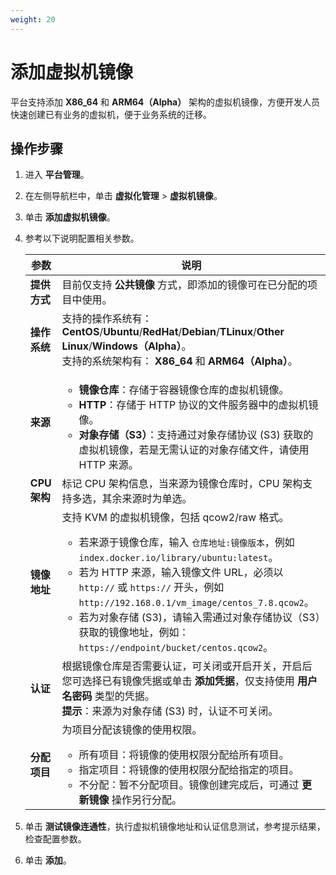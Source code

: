 ```yaml
---
weight: 20
---
```


# 添加虚拟机镜像

平台支持添加 **X86_64** 和 **ARM64（Alpha）** 架构的虚拟机镜像，方便开发人员快速创建已有业务的虚拟机，便于业务系统的迁移。

## 操作步骤

1. 进入 **平台管理**。

1. 在左侧导航栏中，单击 **虚拟化管理** > **虚拟机镜像**。

3. 单击 **添加虚拟机镜像**。

4. 参考以下说明配置相关参数。

    |参数|说明  |
    | -------- | ------------- |
    | **提供方式**   | 目前仅支持 **公共镜像** 方式，即添加的镜像可在已分配的项目中使用。 |
    | **操作系统**   | 支持的操作系统有： **CentOS**/**Ubuntu**/**RedHat**/**Debian**/**TLinux**/**Other Linux**/**Windows（Alpha）**。<br/>支持的系统架构有： **X86_64** 和 **ARM64（Alpha）**。 |
    | **来源**   | <ul><li>**镜像仓库**：存储于容器镜像仓库的虚拟机镜像。</li><li>**HTTP**：存储于 HTTP 协议的文件服务器中的虚拟机镜像。</li><li>**对象存储（S3）**：支持通过对象存储协议 (S3) 获取的虚拟机镜像，若是无需认证的对象存储文件，请使用 HTTP 来源。</li></ul> |
    | **CPU 架构**   |标记 CPU 架构信息，当来源为镜像仓库时，CPU 架构支持多选，其余来源时为单选。|
    | **镜像地址**   | 支持 KVM 的虚拟机镜像，包括 qcow2/raw 格式。<ul><li>若来源于镜像仓库，输入 `仓库地址:镜像版本`，例如 `index.docker.io/library/ubuntu:latest`。</li><li>若为 HTTP 来源，输入镜像文件 URL，必须以 `http://` 或 `https://` 开头，例如`http://192.168.0.1/vm_image/centos_7.8.qcow2`。</li><li>若为对象存储 (S3)，请输入需通过对象存储协议（S3）获取的镜像地址，例如：`https://endpoint/bucket/centos.qcow2`。</li></ul> |
    | **认证** | 根据镜像仓库是否需要认证，可关闭或开启开关，开启后您可选择已有镜像凭据或单击 **添加凭据**，仅支持使用 **用户名密码** 类型的凭据。<br/>**提示**：来源为对象存储 (S3) 时，认证不可关闭。 |
    | **分配项目**   | 为项目分配该镜像的使用权限。<ul><li>所有项目：将镜像的使用权限分配给所有项目。</li><li>指定项目：将镜像的使用权限分配给指定的项目。</li><li>不分配：暂不分配项目。镜像创建完成后，可通过 **更新镜像** 操作另行分配。</li></ul> |
    
5. 单击 **测试镜像连通性**，执行虚拟机镜像地址和认证信息测试，参考提示结果，检查配置参数。

6. 单击 **添加**。

